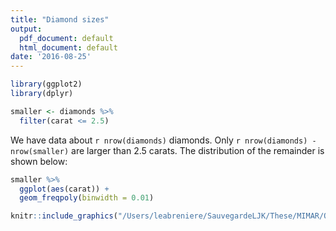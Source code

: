 ```yaml
---
title: "Diamond sizes"
output:
  pdf_document: default
  html_document: default
date: '2016-08-25'
---
```


```r
library(ggplot2)
library(dplyr)

smaller <- diamonds %>% 
  filter(carat <= 2.5)
```

We have data about `r nrow(diamonds)` diamonds. Only 
`r nrow(diamonds) - nrow(smaller)` are larger than
2.5 carats. The distribution of the remainder is shown
below:

```r
smaller %>% 
  ggplot(aes(carat)) + 
  geom_freqpoly(binwidth = 0.01)
```

```r
knitr::include_graphics("/Users/leabreniere/SauvegardeLJK/These/MIMAR/Qualite/boxsystrho.png")
```

